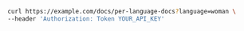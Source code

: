 ```bash showLineNumbers copy filename="Get Documentation Per Language usage example"
curl https://example.com/docs/per-language-docs?language=woman \
--header 'Authorization: Token YOUR_API_KEY'
```
